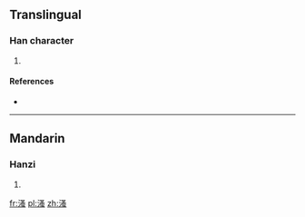 ==Translingual==

===Han character===
{{Han char|rn=85|rad=水|as=10|sn=13|four=37136|canj=EEII}}

# {{defn|Han|sort=水10}}

====References====
* {{Han ref|kx=0639.350|dkj=17945|dj=1046.230|hdz=31711.070|uh=6E9E|ud=28318|bh=DE52|bd=56914}}

----

==Mandarin==

===Hanzi===
{{cmn-hanzi|pin=[[mì]] ([[mi4]]), [[mǐng]] ([[ming3]]), [[sāo]] ([[sao1]])|wg=mi<sup>4</sup>, ming<sup>3</sup>, sao<sup>1</sup>}}

# {{defn|lang=cmn|sort=水10}}

[[fr:溞]]
[[pl:溞]]
[[zh:溞]]
